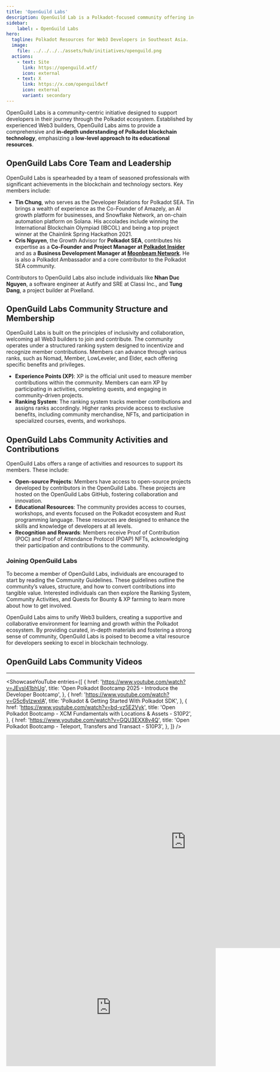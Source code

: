 ```yaml
---
title: 'OpenGuild Labs'
description: OpenGuild Lab is a Polkadot-focused community offering in-depth educational resources and support for Web3 developers in Southeast Asia.
sidebar:   
    label: ⭒ OpenGuild Labs
hero:
  tagline: Polkadot Resources for Web3 Developers in Southeast Asia.
  image: 
    file: ../../../../assets/hub/initiatives/openguild.png
  actions:
    - text: Site
      link: https://openguild.wtf/
      icon: external
    - text: X
      link: https://x.com/openguildwtf
      icon: external
      variant: secondary
---
```



OpenGuild Labs is a community-centric initiative designed to support developers in their journey through the Polkadot ecosystem. Established by experienced Web3 builders, OpenGuild Labs aims to provide a comprehensive and **in-depth understanding of Polkadot blockchain technology**, emphasizing a **low-level approach to its educational resources**.

## OpenGuild Labs Core Team and Leadership
OpenGuild Labs is spearheaded by a team of seasoned professionals with significant achievements in the blockchain and technology sectors. Key members include:

- **Tin Chung**, who serves as the Developer Relations for Polkadot SEA. Tin brings a wealth of experience as the Co-Founder of Amazely, an AI growth platform for businesses, and Snowflake Network, an on-chain automation platform on Solana. His accolades include winning the International Blockchain Olympiad (IBCOL) and being a top project winner at the Chainlink Spring Hackathon 2021.
- **Cris Nguyen**, the Growth Advisor for **Polkadot SEA**, contributes his expertise as a **Co-Founder and Project Manager at [Polkadot Insider](https://dablock.com/ecosystem/polkadot-insider/)** and as a **Business Development Manager at [Moonbeam Network](https://dablock.com/dapps/moonbeam-network/)**. He is also a Polkadot Ambassador and a core contributor to the Polkadot SEA community.

Contributors to OpenGuild Labs also include individuals like **Nhan Duc Nguyen**, a software engineer at Autify and SRE at Classi Inc., and **Tung Dang**, a project builder at Pixelland.

## OpenGuild Labs Community Structure and Membership
OpenGuild Labs is built on the principles of inclusivity and collaboration, welcoming all Web3 builders to join and contribute. The community operates under a structured ranking system designed to incentivize and recognize member contributions. Members can advance through various ranks, such as Nomad, Member, LowLeveler, and Elder, each offering specific benefits and privileges.

- **Experience Points (XP)**: XP is the official unit used to measure member contributions within the community. Members can earn XP by participating in activities, completing quests, and engaging in community-driven projects.
- **Ranking System**: The ranking system tracks member contributions and assigns ranks accordingly. Higher ranks provide access to exclusive benefits, including community merchandise, NFTs, and participation in specialized courses, events, and workshops.

## OpenGuild Labs Community Activities and Contributions
OpenGuild Labs offers a range of activities and resources to support its members. These include:

- **Open-source Projects**: Members have access to open-source projects developed by contributors in the OpenGuild Labs. These projects are hosted on the OpenGuild Labs GitHub, fostering collaboration and innovation.
- **Educational Resources**: The community provides access to courses, workshops, and events focused on the Polkadot ecosystem and Rust programming language. These resources are designed to enhance the skills and knowledge of developers at all levels.
- **Recognition and Rewards**: Members receive Proof of Contribution (POC) and Proof of Attendance Protocol (POAP) NFTs, acknowledging their participation and contributions to the community.

### Joining OpenGuild Labs
To become a member of OpenGuild Labs, individuals are encouraged to start by reading the Community Guidelines. These guidelines outline the community’s values, structure, and how to convert contributions into tangible value. Interested individuals can then explore the Ranking System, Community Activities, and Quests for Bounty &amp; XP farming to learn more about how to get involved.

OpenGuild Labs aims to unify Web3 builders, creating a supportive and collaborative environment for learning and growth within the Polkadot ecosystem. By providing curated, in-depth materials and fostering a strong sense of community, OpenGuild Labs is poised to become a vital resource for developers seeking to excel in blockchain technology.

## OpenGuild Labs Community Videos
----------------
<ShowcaseYouTube
  entries={[
    {
      href: 'https://www.youtube.com/watch?v=JEvsI41bhUg',
      title: 'Open Polkadot Bootcamp 2025 - Introduce the Developer Bootcamp',
    },
        {
      href: 'https://www.youtube.com/watch?v=G5c6yIzwxlA',
      title: 'Polkadot & Getting Started With Polkadot SDK',
    },
        {
      href: 'https://www.youtube.com/watch?v=bd-vz5E2Vyk',
      title: 'Open Polkadot Bootcamp - XCM Fundamentals with Locations & Assets - S10P2',
    },
          {
      href: 'https://www.youtube.com/watch?v=GQU3EXX8v4Q',
      title: 'Open Polkadot Bootcamp - Teleport, Transfers and Transact - S10P3',
    },
  ]}
/>


<iframe src="https://docs.google.com/presentation/d/e/2PACX-1vSm2mNWmCW7F8mAR3Y6SjFPZSgguI0wQ4Eu9uOPsc7Yzv3Ls4fJIoUEW9nrJeUm2X3FemnMJ6JSkTUt/embed?start=false&loop=false&delayms=3000" frameborder="0" width="960" height="569" allowfullscreen="true" mozallowfullscreen="true" webkitallowfullscreen="true"></iframe>

<iframe width="560" height="315" src="https://www.youtube.com/embed/9l4VwznzzZo?si=-1GHgqcSg2-4w-9p" title="YouTube video player" frameborder="0" allow="accelerometer; autoplay; clipboard-write; encrypted-media; gyroscope; picture-in-picture; web-share" referrerpolicy="strict-origin-when-cross-origin" allowfullscreen></iframe>
